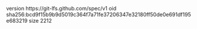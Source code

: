 version https://git-lfs.github.com/spec/v1
oid sha256:bcd9f15b9b9d5019c364f7a71fe37206347e32180ff50de0e691df195e683219
size 2212
